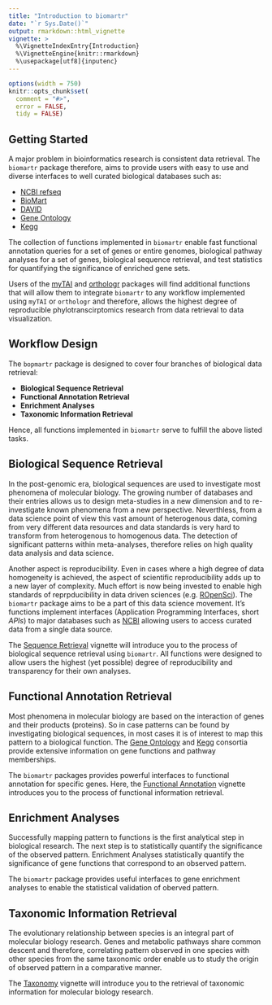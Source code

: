 ```yaml
---
title: "Introduction to biomartr"
date: "`r Sys.Date()`"
output: rmarkdown::html_vignette
vignette: >
  %\VignetteIndexEntry{Introduction}
  %\VignetteEngine{knitr::rmarkdown}
  %\usepackage[utf8]{inputenc}
---
```


```r
options(width = 750)
knitr::opts_chunk$set(
  comment = "#>",
  error = FALSE,
  tidy = FALSE)
```

## Getting Started

A major problem in bioinformatics research is consistent data retrieval. 
The `biomartr` package therefore, aims to provide users with easy to use and diverse interfaces to well curated biological databases such as:

* [NCBI refseq](http://www.ncbi.nlm.nih.gov/refseq/about/)
* [BioMart](http://www.biomart.org/)
* [DAVID](http://david.abcc.ncifcrf.gov/)
* [Gene Ontology](http://geneontology.org/)
* [Kegg](http://www.genome.jp/kegg/kegg1a.html)


The collection of functions implemented in `biomartr` enable fast functional annotation queries for a set of genes or entire genomes, biological pathway analyses for a set of genes, biological sequence retrieval, and test statistics for quantifying the significance of enriched gene sets.

Users of the [myTAI](http://cran.r-project.org/web/packages/myTAI/index.html) and [orthologr](https://github.com/HajkD/orthologr) packages will find additional functions that will allow them to integrate `biomartr` to any workflow implemented using `myTAI` or `orthologr` and therefore, allows the highest degree of reproducible phylotranscirptomics research from data retrieval to data visualization.


## Workflow Design

The `bopmartr` package is designed to cover four branches of biological data retrieval:

- __Biological Sequence Retrieval__
- __Functional Annotation Retrieval__
- __Enrichment Analyses__
- __Taxonomic Information Retrieval__

Hence, all functions implemented in `biomartr` serve to fulfill the above listed tasks.



## Biological Sequence Retrieval

In the post-genomic era, biological sequences are used to investigate most phenomena of molecular biology. The growing number of databases and their entries allows us to design meta-studies in a new dimension and to re-investigate known phenomena from a new perspective. Neverthless, from a data science point of view this vast amount of heterogenous data, coming from very different data resources and data standards is very hard to transform from heterogenous to homogenous data. The detection of significant patterns within meta-analyses, therefore relies on high quality data analysis and data science.

Another aspect is reproducibility. Even in cases where a high degree of data homogeneity is achieved, the aspect of scientific reproducibility adds up to a new layer of complexity. Much effort is now being invested to enable high standards of reprpducibility in data driven sciences (e.g. [ROpenSci](http://ropensci.org)). The `biomartr` package aims to be a part of this data science movement. It's functions implement interfaces (Application Programming Interfaces, short _APIs_) to major databases such as [NCBI](http://www.ncbi.nlm.nih.gov) allowing users to access curated data from a single data source. 

The [Sequence Retrieval](https://github.com/HajkD/biomartr/blob/master/vignettes/Sequence_Retrieval.Rmd) vignette will introduce you to the process of biological sequence retrieval using `biomartr`. All functions were designed to allow users the highest (yet possible) degree of reproducibility and transparency for their own analyses.



## Functional Annotation Retrieval

Most phenomena in molecular biology are based on the interaction of genes and their products (proteins). So in case patterns can be found by investigating biological sequences, in most cases it is of interest to map this pattern to a biological function. The [Gene Ontology](http://geneontology.org/) and [Kegg](http://www.genome.jp/kegg/kegg1a.html) consortia provide extensive information on gene functions and pathway memberships.

The `biomartr` packages provides powerful interfaces to functional annotation for specific genes.
Here, the [Functional Annotation](https://github.com/HajkD/biomartr/blob/master/vignettes/Functional_Annotation.Rmd) vignette introduces you to the process of functional information retrieval. 


## Enrichment Analyses

Successfully mapping pattern to functions is the first analytical step in biological research. The next step is to statistically quantify the significance of the observed pattern. 
Enrichment Analyses statistically quantify the significance of gene functions that correspond to an observed pattern.

The `biomartr` package provides useful interfaces to gene enrichment analyses to enable the statistical validation of oberved pattern. 


## Taxonomic Information Retrieval

The evolutionary relationship between species is an integral part of molecular biology research. Genes and metabolic pathways share common descent and therefore, correlating pattern observed in one species with other species from the same taxonomic order enable us to study the origin of observed pattern in a comparative manner. 

The [Taxonomy](https://github.com/HajkD/biomartr/blob/master/vignettes/Taxonomy.Rmd) vignette will introduce you to the retrieval of taxonomic information for molecular biology research.








